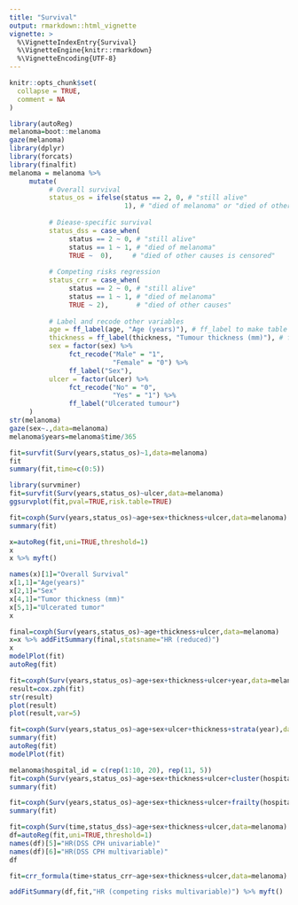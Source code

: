 ```yaml
---
title: "Survival"
output: rmarkdown::html_vignette
vignette: >
  %\VignetteIndexEntry{Survival}
  %\VignetteEngine{knitr::rmarkdown}
  %\VignetteEncoding{UTF-8}
---
```


```r
knitr::opts_chunk$set(
  collapse = TRUE,
  comment = NA
)
```

```r
library(autoReg)
melanoma=boot::melanoma
gaze(melanoma)
library(dplyr)
library(forcats)
library(finalfit)
melanoma = melanoma %>%
     mutate(
          # Overall survival
          status_os = ifelse(status == 2, 0, # "still alive"
                             1), # "died of melanoma" or "died of other causes"
          
          # Diease-specific survival
          status_dss = case_when(
               status == 2 ~ 0, # "still alive"
               status == 1 ~ 1, # "died of melanoma"
               TRUE ~  0),     # "died of other causes is censored"
          
          # Competing risks regression
          status_crr = case_when(
               status == 2 ~ 0, # "still alive"
               status == 1 ~ 1, # "died of melanoma"
               TRUE ~ 2),       # "died of other causes"
          
          # Label and recode other variables
          age = ff_label(age, "Age (years)"), # ff_label to make table friendly var labels
          thickness = ff_label(thickness, "Tumour thickness (mm)"), # ff_label to make table friendly var labels
          sex = factor(sex) %>% 
               fct_recode("Male" = "1", 
                          "Female" = "0") %>% 
               ff_label("Sex"),
          ulcer = factor(ulcer) %>% 
               fct_recode("No" = "0",
                          "Yes" = "1") %>% 
               ff_label("Ulcerated tumour")
     )
str(melanoma)
gaze(sex~.,data=melanoma)
melanoma$years=melanoma$time/365

fit=survfit(Surv(years,status_os)~1,data=melanoma)
fit
summary(fit,time=c(0:5))

library(survminer)
fit=survfit(Surv(years,status_os)~ulcer,data=melanoma)
ggsurvplot(fit,pval=TRUE,risk.table=TRUE)

fit=coxph(Surv(years,status_os)~age+sex+thickness+ulcer,data=melanoma)
summary(fit)

x=autoReg(fit,uni=TRUE,threshold=1)
x
x %>% myft()

names(x)[1]="Overall Survival"
x[1,1]="Age(years)"
x[2,1]="Sex"
x[4,1]="Tumor thickness (mm)"
x[5,1]="Ulcerated tumor"
x

final=coxph(Surv(years,status_os)~age+thickness+ulcer,data=melanoma)
x=x %>% addFitSummary(final,statsname="HR (reduced)") 
x
modelPlot(fit)
autoReg(fit)

fit=coxph(Surv(years,status_os)~age+sex+thickness+ulcer+year,data=melanoma)
result=cox.zph(fit)
str(result)
plot(result)
plot(result,var=5)

fit=coxph(Surv(years,status_os)~age+sex+ulcer+thickness+strata(year),data=melanoma)
summary(fit)
autoReg(fit)
modelPlot(fit)

melanoma$hospital_id = c(rep(1:10, 20), rep(11, 5))
fit=coxph(Surv(years,status_os)~age+sex+thickness+ulcer+cluster(hospital_id),data=melanoma)
summary(fit)

fit=coxph(Surv(years,status_os)~age+sex+thickness+ulcer+frailty(hospital_id),data=melanoma)
summary(fit)

fit=coxph(Surv(time,status_dss)~age+sex+thickness+ulcer,data=melanoma)
df=autoReg(fit,uni=TRUE,threshold=1)
names(df)[5]="HR(DSS CPH univariable)"
names(df)[6]="HR(DSS CPH multivariable)"
df

fit=crr_formula(time+status_crr~age+sex+thickness+ulcer,data=melanoma)

addFitSummary(df,fit,"HR (competing risks multivariable)") %>% myft()
```
